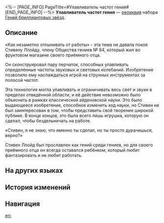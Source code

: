 <%-- [PAGE_INFO]
PageTitle=#Улавливатель частот гения#
[END_PAGE_INFO] --%>
{{Реликвия Инфобокс
|id          = 61082
|Изображение = Предмет Улавливатель частот гения.png
|Набор       = Гений бриллиантовых звёзд
|Предмет     = Руки
|Упоминания  = 
}}
{{Описание|Пара перчаток, оснащённых тонким улавливателем частот, который позволяет работать с объективными звуковыми и световыми колебаниями.}}
'''Улавливатель частот гения''' — [[реликвия]] набора [[Гений бриллиантовых звёзд]].

==Описание==
«Как незаметно отлынивать от работы» - эта тема не давала покоя Стивену Ллойду, члену Общества гениев №&nbsp;84, который жил во фруктовом магазине своего приёмного отца.

Он сконструировал пару перчаток, способных улавливать определённые частоты звуковых и световых колебаний. Изобретение позволило ему наслаждаться игрой на струнных инструментах за полосой частот.

Эта технология могла улавливать и ограничивать весь свет и звуки в пределах отведённой области, и её действие невозможно было объяснить в рамках классической айденовской науки. Это было выдающееся изобретение, способное изменить ход науки, но Стивен не был заинтересован в том, чтобы представить своё творение широкой публике. В конце концов, это была всего лишь игрушка, которую он сделал, чтобы бездельничать на работе.

«Стивен, я не знаю, что именно ты сделал, но ты просто дурачишься, верно?»

Стивен Ллойд был прославлен как гений среди гениев, но для своего приёмного отца он всегда оставался ребёнком, который любит фантазировать и не любит работать.

==На других языках==
{{На других языках
|en   = Genius's Frequency Catcher
|zhs  = 天才的频变捕手
|zht  = 天才的頻變捕手
|ja   = {{Rubi|天才|てんさい}}の{{Rubi|周波数変動|しゅうはすうへんどう}}キャッチャー
|ko   = 지니어스의 주파수 변환 포착 장갑
|es   = Capturador de variaciones de amplitud del genio
|fr   = Capteurs de fréquence de génie
|ru   = Улавливатель частот гения
|th   = Genius's Frequency Catcher
|vi   = Tay Bắt Biến Tần Của Thiên Tài
|de   = Frequenzerfasser des Genies
|id   = Genius's Frequency Catcher
|pt   = Apanhador de Frequência do Gênio
}}

==История изменений==
{{История изменений|3.5}}

==Навигация==
{{Набор Реликвий Навбокс|Гений бриллиантовых звёзд}}

[[en:]]